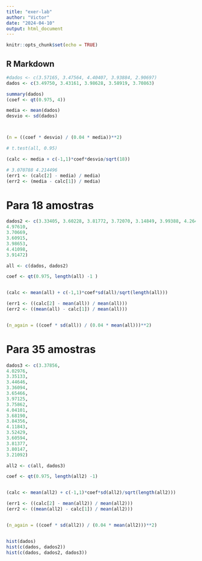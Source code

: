 ```yaml
---
title: "exer-lab"
author: "Victor"
date: "2024-04-10"
output: html_document
---
```


```r
knitr::opts_chunk$set(echo = TRUE)
```

## R Markdown

```r
#dados <- c(3.57165, 3.47564, 4.40407, 3.93884, 2.90697)
dados <- c(3.49750, 3.43161, 3.98628, 3.58919, 3.70863)

summary(dados)
(coef <- qt(0.975, 4))

media <- mean(dados)
desvio <- sd(dados)



(n = ((coef * desvio) / (0.04 * media))**2)

```


```r
# t.test(all, 0.95)

(calc <- media + c(-1,1)*coef*desvio/sqrt(18))

```

```r
# 3.070788 4.214496
(err1 <- (calc[2] - media) / media)
(err2 <- (media - calc[1]) / media)

```

# Para 18 amostras

```r

dados2 <- c(3.33405, 3.60228, 3.81772, 3.72070, 3.14849, 3.99388, 4.26469,
4.97610,
3.70669,
3.60915,
3.98653,
4.41098,
3.91472)

all <- c(dados, dados2)

coef <- qt(0.975, length(all) -1 )


(calc <- mean(all) + c(-1,1)*coef*sd(all)/sqrt(length(all)))

(err1 <- ((calc[2] - mean(all)) / mean(all)))
(err2 <- ((mean(all) - calc[1]) / mean(all)))


(n_again = ((coef * sd(all)) / (0.04 * mean(all)))**2)

```

# Para 35 amostras

```r

dados3 <- c(3.37856,
4.02976,
3.35133,
3.44646,
3.36094,
3.65466,
3.97125,
3.75862,
4.04101,
3.68190,
3.84356,
4.11843,
3.52429,
3.60594,
3.81377,
3.80147,
3.21092)

all2 <- c(all, dados3)

coef <- qt(0.975, length(all2) -1)


(calc <- mean(all2) + c(-1,1)*coef*sd(all2)/sqrt(length(all2)))

(err1 <- ((calc[2] - mean(all2)) / mean(all2)))
(err2 <- ((mean(all2) - calc[1]) / mean(all2)))


(n_again = ((coef * sd(all2)) / (0.04 * mean(all2)))**2)


hist(dados)
hist(c(dados, dados2))
hist(c(dados, dados2, dados3))


```